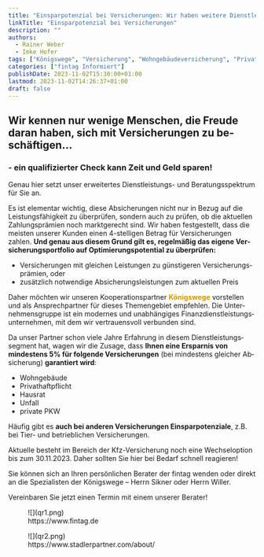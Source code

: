 ```yaml
---
title: "Einsparpotenzial bei Versicherungen: Wir haben weitere Dienstleistungen für Sie!"
linkTitle: "Einsparpotenzial bei Versicherungen"
description: ""
authors:
  - Rainer Weber
  - Imke Hofer
tags: ["Königswege", "Versicherung", "Wohngebäudeversicherung", "Privathaftpflichtversicherung", "Hausratversicherung", "Unfallversicherung"]
categories: ["fintag Informiert"]
publishDate: 2023-11-02T15:30:00+01:00
lastmod: 2023-11-02T14:26:37+01:00
draft: false
---
```


## Wir kennen nur wenige Menschen, die Freude dar&shy;an haben, sich mit Ver&shy;sicher&shy;ungen zu be&shy;schäf&shy;ti&shy;gen…
### - ein qualifizierter Check kann Zeit und Geld sparen!

Genau hier setzt unser erweitertes Dienst&shy;leistungs- und Beratungs&shy;spektrum für Sie an.

Es ist elementar wichtig, diese Ab&shy;sicher&shy;ungen nicht nur in Bezug auf die Leistungs&shy;fähig&shy;keit zu überprüfen,
sondern auch zu prüfen, ob die aktuellen Zahlungs&shy;prämien noch markt&shy;gerecht sind. Wir haben fest&shy;gestellt,
dass die meisten unserer Kunden einen 4-stelligen Betrag für Ver&shy;sicher&shy;ungen zahlen. **Und genau aus diesem
Grund gilt es, regel&shy;mäßig das eigene Ver&shy;sicher&shy;ungs&shy;port&shy;folio auf Optimierungs&shy;potential zu überprüfen:**

- Ver&shy;sicher&shy;ungen mit gleichen Leistungen zu günstigeren Ver&shy;sicher&shy;ungs&shy;prämien, oder
- zusätzlich not&shy;wendige Ab&shy;sicher&shy;ungs&shy;leistungen zum aktuellen Preis

Daher möchten wir unseren Kooperations&shy;partner <strong style='color: #cc9b00'>Königswege</strong> vorstellen
und als Ansprech&shy;partner für dieses Themen&shy;gebiet empfehlen. Die Unter&shy;nehmens&shy;gruppe ist ein modernes und
unabhängiges Finanz&shy;dienst&shy;leistungs&shy;unter&shy;nehmen, mit dem wir vertrauens&shy;voll verbunden sind.

Da unser Partner schon viele Jahre Erfahrung in diesem Dienst&shy;leis&shy;tungs&shy;segment hat, wagen wir die Zusage,
dass **Ihnen eine Ersparnis von mindestens 5% für folgende Ver&shy;sicher&shy;ungen** (bei mindes&shy;tens gleicher Ab&shy;sicherung)
**garantiert wird**:

- Wohngebäude
- Privathaftpflicht
- Hausrat
- Unfall
- private PKW

Häufig gibt es **auch bei anderen Ver&shy;sicher&shy;ungen Ein&shy;spar&shy;poten&shy;ziale**, z.B. bei Tier- und betrieb&shy;lichen
Ver&shy;sicher&shy;ungen.

Aktuelle besteht im Bereich der Kfz-Ver&shy;sicher&shy;ung noch eine Wechsel&shy;option bis zum 30.11.2023. Daher sollten Sie hier
bei Bedarf schnell reagieren!

Sie können sich an Ihren per&shy;sön&shy;lichen Berater der fintag wenden oder direkt an die Spe&shy;zia&shy;lis&shy;ten der Königswege – Herrn
Sikner oder Herrn Willer.

Ver&shy;einbaren Sie jetzt einen Termin mit einem unserer Berater!


<div className="grid grid-rows-2 xl:grid-rows-1 xl:grid-cols-2 gap-4">
    <BeraterKarte berater="Rainer Weber" />
    <BeraterKarte berater="Imke Hofer" />
</div>
<div className="grid grid-rows-2 xl:grid-rows-1 xl:grid-cols-2 gap-4 my-6">
    <BeraterKarte berater="Jan-Niklas Willer" />
    <BeraterKarte berater="Nathan Sikner" />
</div>

<div className="grid grid-rows-2 lg:grid-rows-1 lg:grid-cols-2 gap-4">
    <figure className="bg-base-100 border-slate-300 border-2 rounded mb-3 not-prose">
        ![](qr1.png)
        <figcaption className="px-8 pb-4">
            https://www.fintag.de
        </figcaption>
    </figure>
    <figure className="bg-base-100 border-slate-300 border-2 rounded mb-3 not-prose">
        ![](qr2.png)
        <figcaption className="px-8 pb-4">
            https://www.stadlerpartner.com/about/
        </figcaption>
    </figure>
</div>

<ContactBox subject='fintag Newsletter "Einsparpotenzial bei Versicherungen: Wir haben weitere Dienstleistungen für Sie!"' />
